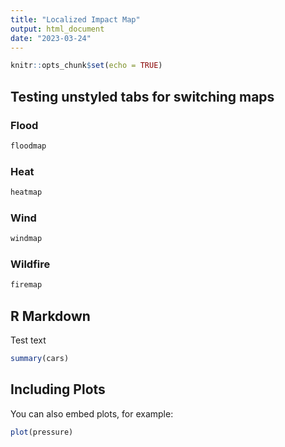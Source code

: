 ```yaml
---
title: "Localized Impact Map"
output: html_document
date: "2023-03-24"
---
```


```r
knitr::opts_chunk$set(echo = TRUE)
```

## Testing unstyled tabs for switching maps {.tabset}

### Flood
```r
floodmap
```

### Heat
```r
heatmap
```

### Wind
```r
windmap
```

### Wildfire
```r
firemap
```

## {-}




## R Markdown

Test text

```r
summary(cars)
```

## Including Plots

You can also embed plots, for example:

```r
plot(pressure)
```

